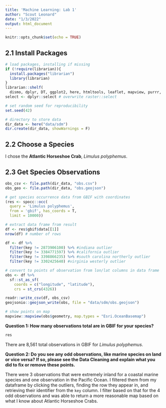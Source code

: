 ```yaml
---
title: 'Machine Learning: Lab 1'
author: "Scout Leonard"
date: "1/3/2022"
output: html_document
---
```


```r
knitr::opts_chunk$set(echo = TRUE)
```

## 2.1 Install Packages

```r
# load packages, installing if missing
if (!require(librarian)){
  install.packages("librarian")
  library(librarian)
}
librarian::shelf(
  dismo, dplyr, DT, ggplot2, here, htmltools, leaflet, mapview, purrr, raster, readr, rgbif, rgdal, rJava, sdmpredictors, sf, spocc, tidyr, geojsonio)
select <- dplyr::select # overwrite raster::select

# set random seed for reproducibility
set.seed(42)

# directory to store data
dir_data <- here("data/sdm")
dir.create(dir_data, showWarnings = F)
```

## 2.2 Choose a Species

I chose the **Atlantic Horseshoe Crab**, _Limulus polyphemus_.

## 2.3 Get Species Observations

```r
obs_csv <- file.path(dir_data, "obs.csv")
obs_geo <- file.path(dir_data, "obs.geojson")

# get species occurrence data from GBIF with coordinates
(res <- spocc::occ(
  query = 'Limulus polyphemus', 
  from = 'gbif', has_coords = T,
  limit = 10000))
```

```r
# extract data frame from result
df <- res$gbif$data[[1]] 
nrow(df) # number of rows
```

```r
df <- df %>% 
  filter(key != 2873906100) %>% #indiana outlier
  filter(key != 3384771597) %>% #california outlier
  filter(key != 3398866235) %>% #south carolina northerly outlier
  filter(key != 3302425640) #virginia westerly outlier

# convert to points of observation from lon/lat columns in data frame
obs <- df %>% 
  sf::st_as_sf(
    coords = c("longitude", "latitude"),
    crs = st_crs(4326))

readr::write_csv(df, obs_csv)
geojsonio::geojson_write(obs, file = "data/sdm/obs.geojson")

# show points on map
mapview::mapview(obs$geometry, map.types = "Esri.OceanBasemap")
```

**Question 1: How many observations total are in GBIF for your species?**

```r
res
```

There are 8,561 total observations in GBIF for _Limulus polyphemus_.

**Question 2: Do you see any odd observations, like marine species on land or vice versa? If so, please see the Data Cleaning and explain what you did to fix or remove these points.**

There were 3 observations that were extremely inland for a coastal marine species and one observation in the Pacific Ocean. I filtered them from my dataframe by clicking the outliers, finding the row they appear in, and retrieving their identifier from the `key` column. I filter based on that for the 4 odd observations and was able to return a more reasonable map based on what I know about Atlantic Horseshoe Crabs. 



